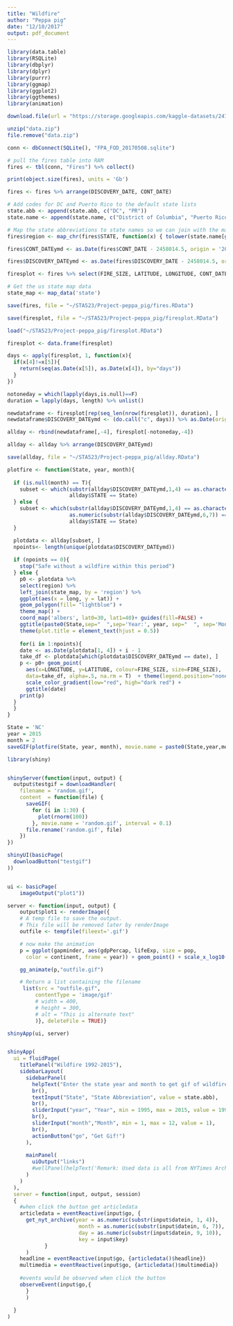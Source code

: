 ```yaml
---
title: "Wildfire"
author: "Peppa pig"
date: "12/10/2017"
output: pdf_document
---
```


```r
library(data.table)
library(RSQLite)
library(dbplyr)
library(dplyr)
library(purrr)
library(ggmap)
library(ggplot2)
library(ggthemes)
library(animation)
```

```r
download.file(url = "https://storage.googleapis.com/kaggle-datasets/2478/4139/FPA_FOD_20170508.sqlite.zip?GoogleAccessId=web-data@kaggle-161607.iam.gserviceaccount.com&Expires=1513189819&Signature=myp%2BB6XkMNUOfxgOsXoJbjzfSigsiX1Ds9wa8datVuulb7qk8hr5vaDh6S%2Fim9%2FygU7V%2Fpgk%2Fw%2FiPNduZsS7%2F6BUu7Lv3TSfIhPib%2B%2F0y4iCpoiii2dc1T%2B%2F2e4qY0E74yaPRgVKDQcjj1CL%2F0gF55JLr0QdkwoY5qnSt09w%2B%2B%2Bg8ZVn5jvPslhvxZDUcDlDVZdB0O%2BSdrZyu%2Flh8prBw2v2TZAzhylhok0WfbqU4MGLnGqLDa89Nf%2Fhtk%2Ba3KzadSLm04Eiv7jIh2%2FTpaYfqLPjelAHcj1KQrqjs1EK9DjLHuIPpXz2Y%2BnHM3ZLnM2iGnTRMnp5LtHd%2BQNs9GscrA%3D%3D", destfile = "data.zip")

unzip("data.zip")
file.remove("data.zip")

conn <- dbConnect(SQLite(), "FPA_FOD_20170508.sqlite")

# pull the fires table into RAM
fires <- tbl(conn, "Fires") %>% collect()

print(object.size(fires), units = 'Gb')

fires <- fires %>% arrange(DISCOVERY_DATE, CONT_DATE)

# Add codes for DC and Puerto Rico to the default state lists
state.abb <- append(state.abb, c("DC", "PR"))
state.name <- append(state.name, c("District of Columbia", "Puerto Rico"))

# Map the state abbreviations to state names so we can join with the map data
fires$region <- map_chr(fires$STATE, function(x) { tolower(state.name[grep(x, state.abb)]) })

fires$CONT_DATEymd <- as.Date(fires$CONT_DATE - 2458014.5, origin = '2017-09-18')

fires$DISCOVERY_DATEymd <- as.Date(fires$DISCOVERY_DATE - 2458014.5, origin = '2017-09-18')

firesplot <- fires %>% select(FIRE_SIZE, LATITUDE, LONGITUDE, CONT_DATEymd, DISCOVERY_DATEymd, STATE, region) %>% na.omit() %>% data.frame()

# Get the us state map data
state_map <- map_data('state')

save(fires, file = "~/STA523/Project-peppa_pig/fires.RData")

save(firesplot, file = "~/STA523/Project-peppa_pig/firesplot.RData")

load("~/STA523/Project-peppa_pig/firesplot.RData")

firesplot <- data.frame(firesplot)

days <- apply(firesplot, 1, function(x){
  if(x[4]!=x[5]){
    return(seq(as.Date(x[5]), as.Date(x[4]), by="days"))
  }
})

notoneday = which(lapply(days,is.null)==F)
duration = lapply(days, length) %>% unlist()

newdataframe <- firesplot[rep(seq_len(nrow(firesplot)), duration), ]
newdataframe$DISCOVERY_DATEymd <- (do.call("c", days)) %>% as.Date(origin = '1970-01-01')

allday <- rbind(newdataframe[,-4], firesplot[-notoneday,-4])

allday <- allday %>% arrange(DISCOVERY_DATEymd) 

save(allday, file = "~/STA523/Project-peppa_pig/allday.RData")

plotfire <- function(State, year, month){
  
  if (is.null(month) == T){
    subset <- which(substr(allday$DISCOVERY_DATEymd,1,4) == as.character(year) & 
                    allday$STATE == State)
  } else {
    subset <- which(substr(allday$DISCOVERY_DATEymd,1,4) == as.character(year) & 
                    as.numeric(substr(allday$DISCOVERY_DATEymd,6,7)) == month & 
                    allday$STATE == State)
  }

  plotdata <- allday[subset, ]
  npoints<- length(unique(plotdata$DISCOVERY_DATEymd))
  
  if (npoints == 0){
    stop("Safe without a wildfire within this period")
  } else {
    p0 <- plotdata %>% 
    select(region) %>%
    left_join(state_map, by = 'region') %>%
    ggplot(aes(x = long, y = lat)) + 
    geom_polygon(fill= "lightblue") + 
    theme_map() + 
    coord_map('albers', lat0=30, lat1=40)+ guides(fill=FALSE) +
    ggtitle(paste0(State,sep="  ",sep='Year:', year, sep="  ", sep='Month:', month)) + 
    theme(plot.title = element_text(hjust = 0.5))
    
    for(i in 1:npoints){
    date <- as.Date(plotdata[1, 4]) + i - 1
    take_df <- plotdata[which(plotdata$DISCOVERY_DATEymd == date), ]
    p <- p0+ geom_point(
      aes(x=LONGITUDE, y=LATITUDE, colour=FIRE_SIZE, size=FIRE_SIZE), 
      data=take_df, alpha=.5, na.rm = T)  + theme(legend.position="none")+
      scale_color_gradient(low="red", high="dark red") +
      ggtitle(date)
    print(p)
  }
  }
}

State = 'NC'
year = 2015
month = 2
saveGIF(plotfire(State, year, month), movie.name = paste0(State,year,month,'.gif'))

```

```r

library(shiny)


shinyServer(function(input, output) {
  output$testgif = downloadHandler(
    filename = 'random.gif',
    content  = function(file) {
      saveGIF(
        for (i in 1:30) {
          plot(rnorm(100))
        }, movie.name = 'random.gif', interval = 0.1)
      file.rename('random.gif', file)
    })
})

shinyUI(basicPage(
  downloadButton("testgif")
))


ui <- basicPage(
    imageOutput("plot1"))

server <- function(input, output) {
    output$plot1 <- renderImage({
    # A temp file to save the output.
    # This file will be removed later by renderImage
    outfile <- tempfile(fileext='.gif')

    # now make the animation
    p = ggplot(gapminder, aes(gdpPercap, lifeExp, size = pop, 
      color = continent, frame = year)) + geom_point() + scale_x_log10()

    gg_animate(p,"outfile.gif")

    # Return a list containing the filename
     list(src = "outfile.gif",
         contentType = 'image/gif'
         # width = 400,
         # height = 300,
         # alt = "This is alternate text"
         )}, deleteFile = TRUE)}

shinyApp(ui, server)


shinyApp(
  ui = fluidPage(
    titlePanel("Wildfire 1992-2015"),
    sidebarLayout(
      sidebarPanel(
        helpText("Enter the state year and month to get gif of wildfires."),
        br(),
        textInput("State", "State Abbreviation", value = state.abb),
        br(),
        sliderInput("year", "Year", min = 1995, max = 2015, value = 1992),
        br(),
        sliderInput("month","Month", min = 1, max = 12, value = 1),
        br(),
        actionButton("go", "Get Gif!")
      ),
      
      mainPanel(
        uiOutput("links")
        #wellPanel(helpText('Remark: Used data is all from NYTimes Archive'))
      )
    )
  ),
  server = function(input, output, session)
  {
    #when click the button get articledata
    articledata = eventReactive(input$go, {
      get_nyt_archive(year = as.numeric(substr(input$datein, 1, 4)),
                       month = as.numeric(substr(input$datein, 6, 7)),
                       day = as.numeric(substr(input$datein, 9, 10)),
                       key = input$key)
            }
      )
    headline = eventReactive(input$go, {articledata()$headline})
    multimedia = eventReactive(input$go, {articledata()$multimedia})
    
    #events would be observed when click the button
    observeEvent(input$go,{
      }
      )
    
  }
)
```
